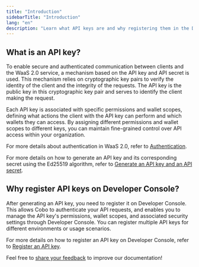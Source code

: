 ```yaml
---
title: "Introduction"
sidebarTitle: "Introduction"
lang: "en"
description: "Learn what API keys are and why registering them in the Developer Console is essential for secure and permission-based API access."
---
```


## What is an API key?
To enable secure and authenticated communication between clients and the WaaS 2.0 service, a mechanism based on the API key and API secret is used. This mechanism relies on cryptographic key pairs to verify the identity of the client and the integrity of the requests. The API key is the public key in this cryptographic key pair and serves to identify the client making the request.

Each API key is associated with specific permissions and wallet scopes, defining what actions the client with the API key can perform and which wallets they can access. By assigning different permissions and wallet scopes to different keys, you can maintain fine-grained control over API access within your organization.

For more details about authentication in WaaS 2.0, refer to [Authentication](https://www.cobo.com/developers/v2/guides/overview/cobo-auth).

For more details on how to generate an API key and its corresponding secret using the Ed25519 algorithm, refer to [Generate an API key and an API secret](https://www.cobo.com/developers/v2/guides/overview/cobo-auth#generate-an-api-key-and-an-api-secret).

## Why register API keys on Developer Console?
After generating an API key, you need to register it on Developer Console. This allows Cobo to authenticate your API requests, and enables you to manage the API key's permissions, wallet scopes, and associated security settings through Developer Console. You can register multiple API keys for different environments or usage scenarios.

For more details on how to register an API key on Developer Console, refer to [Register an API key](h/en/portal/developer-console/create-api-key).

<Tip>Feel free to [share your feedback](https://forms.zohopublic.com/cobo/form/DocumentFeedbackForm/formperma/QvLOhxJv1_JMsJ-1dleZ8Itb_7rzN-LtgvsDdxosoVI?referrername=manuals) to improve our documentation!</Tip>